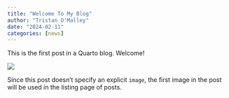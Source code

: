 ```yaml
---
title: "Welcome To My Blog"
author: "Tristan O'Malley"
date: "2024-02-11"
categories: [news]
---
```


This is the first post in a Quarto blog. Welcome!

![](thumbnail.jpg)

Since this post doesn't specify an explicit `image`, the first image in the post will be used in the listing page of posts.
